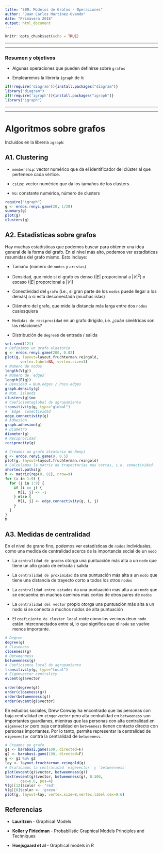 ```yaml
---
title: "S09: Modelos de Grafos - Operaciones"
author: "Juan Carlos Martinez-Ovando"
date: "Primavera 2018"
output: html_document
---
```


```r
knitr::opts_chunk$set(echo = TRUE)
```

----------------------------------

----------------------------------

### **Resumen y objetivos**

* Algunas operaciones que pueden definirse sobre `grafos`

* Emplearemos la libreria `igraph` de `R`:

```r
if(!require('diagram')){install.packages("diagram")}
library("diagram")
if(!require('igraph')){install.packages("igraph")}
library("igraph")
```

----------------------------------

----------------------------------

# Algoritmos sobre grafos

Incluidos en la libreria `igraph`:

## A1. Clustering

* `membership`: vector numérico que da el identificador del clúster al que pertenece cada vértice.

* `csize`: vector numérico que da los tamaños de los clusters.

* `No`: constante numérica, número de clusters

```r
require("igraph")
g <- erdos.renyi.game(20, 1/20)
summary(g)
plot(g)
clusters(g)
```

## A2. Estadisticas sobre grafos

Hay muchas estadísticas que podemos buscar para obtener una idea general de la forma del grafo. En el nivel más alto, podemos ver estadísticas resumidas del grafo mismo. Esto incluye:

 - Tamaño (número de `nodos` y `aristas`)

 - Densidad, que mide si el grafo es denso ($|E|$ proporcional a $|V|^2$) o escaso ($|E|$ proporcional a $|V|$)

 -  Conectividad del `grafo` (i.e., si gran parte de los `nodos` puede llegar a los demás) o si está desconectada (muchas islas)
 
 - Diámetro del grafo, que mide la distancia más larga entre dos `nodos` cualesquiera

 - `Medidas de reciprocidad` en un grafo dirigido, i.e. ¿cuán simétricas son las relaciones?

 -  Distribución de `degree`s de entrada / salida

```r
set.seed(121)
# Definimos un grafo aleatorio
g <- erdos.renyi.game(200, 0.02)
plot(g, layout=layout.fruchterman.reingold, 
       vertex.label=NA, vertex.size=3)
# Numero de nodos
length(V(g))
# Numero de `edges`
length(E(g))
# Densidad = Num.edges / Poss.edges
graph.density(g)
# Num. islands
clusters(g)$no
# Coeficienteglobal de agrupamiento
transitivity(g, type="global")
# `Edge` conectividad
edge.connectivity(g)
# Adhesion
graph.adhesion(g)
# Diametro
diameter(g)
# Reciprocidad
reciprocity(g)
```


```r
# Creamos un grafo aleatorio de Renyi
g <- erdos.renyi.game(9, 0.5)
plot(g, layout=layout.fruchterman.reingold)
# Calculamos la matriz de trayectorias mas cortas, i.e. conectividad
shortest.paths(g)
M <- matrix(rep(0, 81), nrow=9)
for (i in 1:9) {
  for (j in 1:9) {
    if (i == j) {
      M[i, j] <- -1
    } else {
      M[i, j] <- edge.connectivity(g, i, j)
    }
  }
}
M
```

## A3. Medidas de centralidad

En el nivel de grano fino, podemos ver estadísticas de `nodos` individuales, como una medida de centralidad acerca de la importancia social de un `nodo`

 -  La `centralidad de grados` otorga una puntuación más alta a un `nodo` que tiene un alto grado de entrada / salida
 
 -  La `centralidad de proximidad` da una puntuación más alta a un `nodo` que tiene una distancia de trayecto corto a todos los otros `nodos`

 - La `centralidad entre estados` da una puntuación más alta a un `nodo` que se encuentra en muchos caminos más cortos de otros pares de `nodos`

 - La `centralidad del vector` propio otorga una puntuación más alta a un nodo si se conecta a muchos nodos de alta puntuación

 - El `coeficiente de cluster local` mide cómo los vecinos deun `nodo` están interconectados entre sí, lo que significa que el `nodo` se vuelve menos importante.

```r
# Degree
degree(g)
# Closeness
closeness(g)
# Betweenness
betweenness(g)
# Coeficiente local de agrupamiento
transitivity(g, type="local")
# Eigenvector centrality
evcent(g)$vector
 
order(degree(g))
order(closeness(g))
order(betweenness(g))
order(evcent(g)$vector)
```

En estudios sociales, Drew Conway ha encontrado que las personas con baja centralidad en `eingenvector` pero alta centralidad en `betweeness` son importantes guardianes, mientras que las personas con alta centralidad en `eigenvector` pero baja centralidad en `betweeness` tienen contacto directo con personas importantes. Por lo tanto, permite representar la centralidad de `eigenvector` contra la centralidad de `betweeness`.

```r
# Creamos un grafo
g1 <- barabasi.game(100, directed=F)
g2 <- barabasi.game(100, directed=F)
g <- g1 %u% g2
lay <- layout.fruchterman.reingold(g)
# Graficamos la centralidad `eigevector` y `betweenness`
plot(evcent(g)$vector, betweenness(g))
text(evcent(g)$vector, betweenness(g), 0:100, 
       cex=0.6, pos=4)
V(g)[12]$color <- 'red'
V(g)[8]$color <- 'green'
plot(g, layout=lay, vertex.size=8,vertex.label.cex=0.6)
```

## Referencias

* **Lauritzen** - Graphical Models

* **Koller y Firiedman** - Probabilistic Graphical Models Principles and Techniques

* **Hoejsgaard et al** - Graphical models in R
